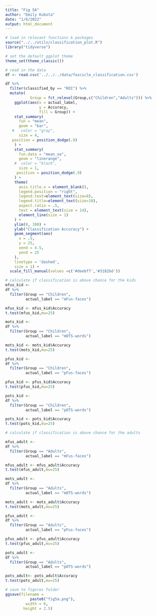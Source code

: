 ```yaml
---
title: "Fig 5A"
author: "Emily Kubota"
date: "1/6/2022"
output: html_document
---
```



```r
# load in relevant functions & packages 
source("../../utils/classification_plot.R")
library("tidyverse")

# set the default ggplot theme 
theme_set(theme_classic())
```

```r
# read in the data 
df <- read.csv('../../../data/fascicle_classification.csv')
```

```r
df %>% 
  filter(classified_by == "ROI") %>% 
  mutate(
           Group = fct_relevel(Group,c("Children","Adults"))) %>%
    ggplot(aes(x = actual_label,
               y = Accuracy,
               fill = Group)) +
    stat_summary(
      fun = "mean",
      geom = "bar",
   #   color = "gray",
      size = 4,
   position = position_dodge(.9)
    ) +
    stat_summary(
      fun.data = "mean_se",
      geom = "linerange",
    #  color = "black",
      size = 1,
     position = position_dodge(.9)
    ) +
    theme(
      axis.title.x = element_blank(),
      legend.position = "right",
      legend.text=element_text(size=8),
      legend.title=element_text(size=10),
      aspect.ratio = .5,
      text = element_text(size = 14),
      element_line(size = 1)
    ) +
    ylim(0, 100) +
    ylab("Classification Accuracy") +
    geom_segment(aes(
      x = .5,
      y = 25,
      xend = 4.5,
      yend = 25
    ),
    linetype = 'dashed',
    size = 1) +
  scale_fill_manual(values =c('#deebf7','#3182bd'))
```

```r
# calculate if classification is above chance for the kids 
mfus_kid <-
df %>% 
  filter(Group == "Children",
         actual_label == "mFus-faces")

mfus_kid <- mfus_kid$Accuracy 
t.test(mfus_kid,mu=25)

mots_kid <-
df %>% 
  filter(Group == "Children",
         actual_label == "mOTS-words")

mots_kid <- mots_kid$Accuracy 
t.test(mots_kid,mu=25)

pfus_kid <-
df %>% 
  filter(Group == "Children",
         actual_label == "pFus-faces")

pfus_kid <- pfus_kid$Accuracy 
t.test(pfus_kid,mu=25)

pots_kid <-
df %>% 
  filter(Group == "Children",
         actual_label == "pOTS-words")

pots_kid <- pots_kid$Accuracy 
t.test(pots_kid,mu=25)
```

```r

# calculate if classification is above chance for the adults 

mfus_adult <-
df %>% 
  filter(Group == "Adults",
         actual_label == "mFus-faces")

mfus_adult <- mfus_adult$Accuracy 
t.test(mfus_adult,mu=25)

mots_adult <-
df %>% 
  filter(Group == "Adults",
         actual_label == "mOTS-words")

mots_adult <- mots_adult$Accuracy 
t.test(mots_adult,mu=25)

pfus_adult <-
df %>% 
  filter(Group == "Adults",
         actual_label == "pFus-faces")

pfus_adult <- pfus_adult$Accuracy 
t.test(pfus_adult,mu=25)

pots_adult <-
df %>% 
  filter(Group == "Adults",
         actual_label == "pOTS-words")

pots_adult<- pots_adult$Accuracy 
t.test(pots_adult,mu=25)
```


```r
# save to figures folder
ggsave(filename = 
           paste0("fig5a.png"),
         width = 6,
        height = 2.5)
```